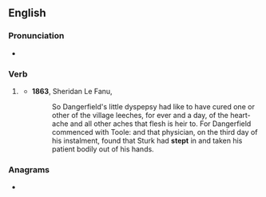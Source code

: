 ==English==

===Pronunciation===
* {{rhymes|ɛpt|lang=en}}

===Verb===
{{head|en|verb form}}

# {{lb|en|obsolete}} {{en-past of|step}}
#* '''1863''', Sheridan Le Fanu, ''{{w|The House by the Churchyard}}''
#*: So Dangerfield's little dyspepsy had like to have cured one or other of the village leeches, for ever and a day, of the heart-ache and all other aches that flesh is heir to. For Dangerfield commenced with Toole: and that physician, on the third day of his instalment, found that Sturk had '''stept''' in and taken his patient bodily out of his hands.

===Anagrams===
* {{anagrams|en|Petts}}
